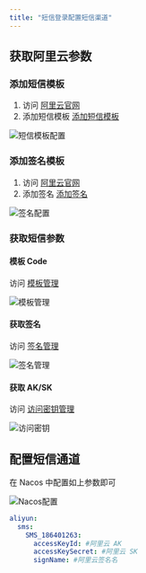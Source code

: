 ```yaml
---
title: "短信登录配置短信渠道"
---
```


## 获取阿里云参数

### 添加短信模板

1. 访问 [阿里云官网](https://www.aliyun.com/minisite/goods?userCode=ueyxv2qf)
2. 添加短信模板 [添加短信模板](https://dysms.console.aliyun.com/domestic/text/template)

![短信模板配置](https://minio.pigx.vip/oss/1640235218.png)

### 添加签名模板

1. 访问 [阿里云官网](https://www.aliyun.com/minisite/goods?userCode=ueyxv2qf)
2. 添加签名 [添加签名](https://dysms.console.aliyun.com/domestic/text/sign/add)

![签名配置](https://minio.pigx.vip/oss/1640235344.png)

### 获取短信参数

#### 模板 Code
访问 [模板管理](https://dysms.console.aliyun.com/domestic/text/template)

![模板管理](/images/1640235569588-3e7f8465-dd02-49aa-8157-fabacde0d5b5.png)

#### 获取签名
访问 [签名管理](https://dysms.console.aliyun.com/domestic/text/sign)

![签名管理](/images/1640235643460-1ebc5997-08a7-4310-8ebd-34ea8d7ee374.png)

#### 获取 AK/SK
访问 [访问密钥管理](https://ram.console.aliyun.com/manage/ak)

![访问密钥](/images/1640235719899-95efc45b-8812-4472-aa9e-9bdd44f3a15b.png)

## 配置短信通道

在 Nacos 中配置如上参数即可

![Nacos配置](/images/1640235829763-7717b76a-fea4-472e-a0cd-c1caab4bdd38.png)

```yaml
aliyun:
  sms:
    SMS_186401263:
      accessKeyId: #阿里云 AK
      accessKeySecret: #阿里云 SK
      signName: #阿里云签名名
```
